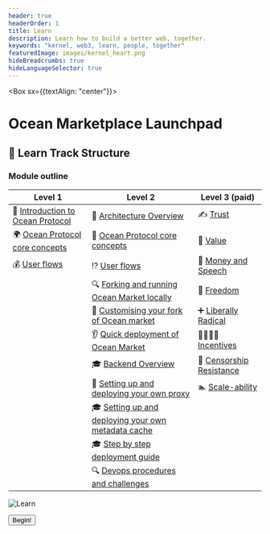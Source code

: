 ```yaml
---
header: true
headerOrder: 1
title: Learn
description: Learn how to build a better web, together.
keywords: "kernel, web3, learn, people, together"
featuredImage: images/kernel_heart.png
hideBreadcrumbs: true
hideLanguageSelector: true
---
```


<Box sx={{textAlign: "center"}}>

# Ocean Marketplace Launchpad



</Box>

## 📖 Learn Track Structure

### Module outline

| Level 1                                              | Level 2                                            | Level 3 (paid)                                                 |
| -------------------------------------------------- | ------------------------------------------------------------- | ----------------------------------------------------------------- |
| 🌠 [Introduction to Ocean Protocol](/learn/module-0)       | 🌈 [Architecture Overview](/learn/module-0/play-of-pattern)     | ✍️ [Trust](/learn/module-0/trust)                                 |
| 🌍 [Ocean Protocol core concepts](/learn/module-1) | 🤯 [Ocean Protocol core concepts](/learn/module-1/meaning)                         | 💯 [Value](/learn/module-1/value)                                 |
| 💰 [User flows](/learn/module-2)                  | ⁉️ [User flows](/learn/module-2/better-questions)       | 💸 [Money and Speech](/learn/module-2/money-speech)               |
|                                         | 🔍 [Forking and running Ocean Market locally](/learn/module-3/intention)                     | 🦄 [Freedom](/learn/module-3/freedom)                             |
|                                            | 👑 [Customising your fork of Ocean market](/learn/module-4/governance)              | ➕ [Liberally Radical](/learn/module-4/liberal-radical)           |
|                                 | 👂 [Quick deployment of Ocean Market](/learn/module-5/listening-stories) | 👨‍👩‍👧‍👦 [Incentives](/learn/module-5/incentives)                       |
|                                  | 🎓 [Backend Overview](/learn/module-6/learn)                | 👮 [Censorship Resistance](/learn/module-6/censorship-resistance) |
|                   | 💝 [Setting up and deploying your own proxy](/learn/module-7/giving)                           | 🏊 [Scale-ability](/learn/module-7/scale-ability)                 |
|                   | 🎓 [Setting up and deploying your own metadata cache](/learn/module-6/learn) |
|                   | 🎓 [Step by step deployment guide](/learn/module-6/learn)         |
|                   | 🔍 [Devops procedures and challenges](/learn/module-3/intention)

![Learn](/images/creatures/octopus/octopus-full-light.svg)

<Aligner center>
    <Button to='/learn/module-0/'>Begin!</Button>
</Aligner>
